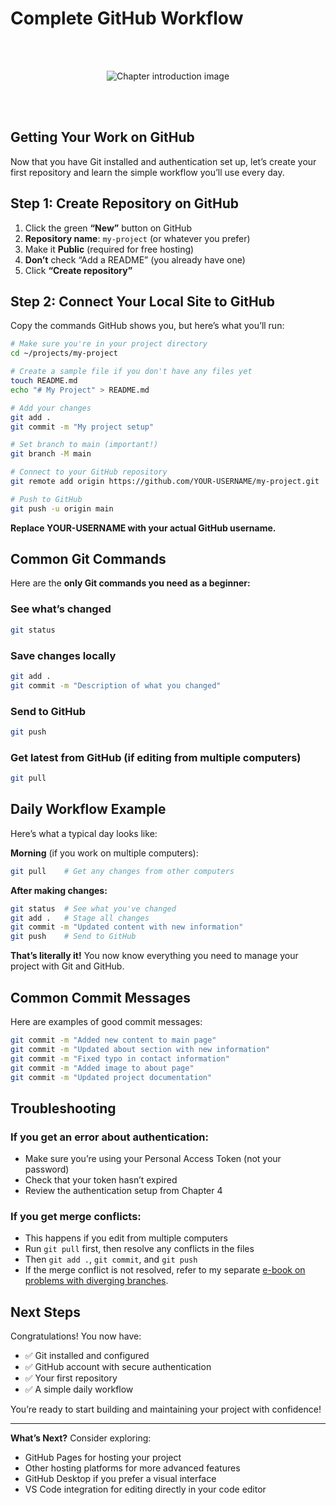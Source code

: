 # Complete GitHub Workflow



<br><br>
<div style="text-align: center;">
<img src="images/init_add_commit_push.png" alt="Chapter introduction image" style="max-width: 100%; height: auto;">
</div>
<br><br>



## Getting Your Work on GitHub

Now that you have Git installed and authentication set up, let's create your first repository and learn the simple workflow you'll use every day.

## Step 1: Create Repository on GitHub

1. Click the green **"New"** button on GitHub
2. **Repository name**: `my-project` (or whatever you prefer)
3. Make it **Public** (required for free hosting)
4. **Don't** check "Add a README" (you already have one)
5. Click **"Create repository"**

## Step 2: Connect Your Local Site to GitHub

Copy the commands GitHub shows you, but here's what you'll run:

```bash
# Make sure you're in your project directory
cd ~/projects/my-project

# Create a sample file if you don't have any files yet
touch README.md
echo "# My Project" > README.md

# Add your changes
git add .
git commit -m "My project setup"

# Set branch to main (important!)
git branch -M main

# Connect to your GitHub repository
git remote add origin https://github.com/YOUR-USERNAME/my-project.git

# Push to GitHub
git push -u origin main
```

**Replace YOUR-USERNAME with your actual GitHub username.**



## Common Git Commands

Here are the **only Git commands you need as a beginner:**

### See what's changed
```bash
git status
```

### Save changes locally
```bash
git add .
git commit -m "Description of what you changed"
```

### Send to GitHub
```bash
git push
```

### Get latest from GitHub (if editing from multiple computers)
```bash
git pull
```

## Daily Workflow Example

Here's what a typical day looks like:

**Morning** (if you work on multiple computers):
```bash
git pull    # Get any changes from other computers
```

**After making changes:**
```bash
git status  # See what you've changed
git add .   # Stage all changes
git commit -m "Updated content with new information"
git push    # Send to GitHub
```

**That's literally it!** You now know everything you need to manage your project with Git and GitHub.

## Common Commit Messages

Here are examples of good commit messages:

```bash
git commit -m "Added new content to main page"
git commit -m "Updated about section with new information"
git commit -m "Fixed typo in contact information"
git commit -m "Added image to about page"
git commit -m "Updated project documentation"
```

## Troubleshooting

### If you get an error about authentication:
- Make sure you're using your Personal Access Token (not your password)
- Check that your token hasn't expired
- Review the authentication setup from Chapter 4

### If you get merge conflicts:
- This happens if you edit from multiple computers
- Run `git pull` first, then resolve any conflicts in the files
- Then `git add .`, `git commit`, and `git push`
- If the merge conflict is not resolved, refer to my separate [e-book on problems with diverging branches](https://divergent-branches-en.netlify.app/).


## Next Steps

Congratulations! You now have:

- ✅ Git installed and configured
- ✅ GitHub account with secure authentication
- ✅ Your first repository
- ✅ A simple daily workflow

You're ready to start building and maintaining your project with confidence!

---

**What's Next?** Consider exploring:

- GitHub Pages for hosting your project
- Other hosting platforms for more advanced features
- GitHub Desktop if you prefer a visual interface
- VS Code integration for editing directly in your code editor 